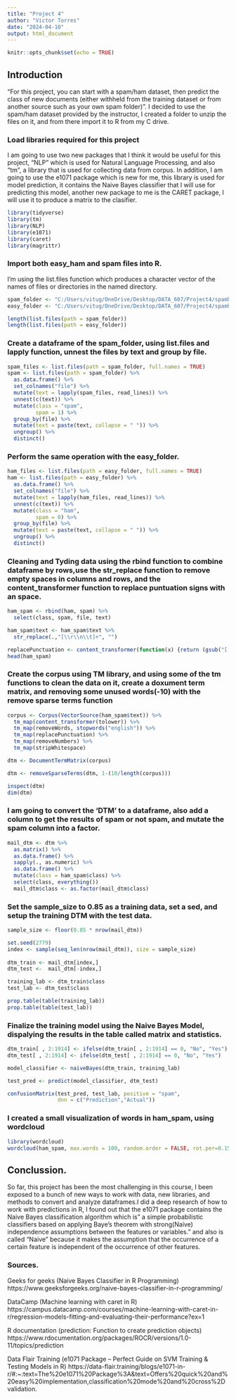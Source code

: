```yaml
---
title: "Project 4"
author: "Victor Torres"
date: "2024-04-10"
output: html_document
---
```


```r
knitr::opts_chunk$set(echo = TRUE)
```

## Introduction

"For this project, you can start with a spam/ham dataset, then predict the class of new documents (either withheld from the training dataset or from another source such as your own spam folder)". I decided to use the spam/ham dataset provided by the instructor, I created a folder to unzip the files on it, and from there import it to R from my C drive.

### Load libraries required for this project
I am going to use two new packages that I think it would be useful for this project, "NLP" which is used for Natural Language Processing, and also "tm", a library that is used for collecting data from corpus. In addition, I am going to use the e1071 package which is new for me, this library is used for model prediction, it contains the Naive Bayes classifier that I will use for predicting this model, another new package to me is the CARET package, I will use it to produce a matrix to the clasifier.

```r
library(tidyverse)
library(tm)
library(NLP)
library(e1071)
library(caret)
library(magrittr)

```

### Import both easy_ham and spam files into R.

I'm using the list.files function which produces a character vector of the names of files or directories in the named directory.

```r
spam_folder <- "C:/Users/vitug/OneDrive/Desktop/DATA_607/Project4/spamham/spam_folder"
easy_folder <- "C:/Users/vitug/OneDrive/Desktop/DATA_607/Project4/spamham/easy_folder"

length(list.files(path = spam_folder))
length(list.files(path = easy_folder))

```

### Create a dataframe of the spam_folder, using list.files and lapply function, unnest the files by text and group by file. 

```r
spam_files <- list.files(path = spam_folder, full.names = TRUE)
spam <- list.files(path = spam_folder) %>%
  as.data.frame() %>%
  set_colnames("file") %>%
  mutate(text = lapply(spam_files, read_lines)) %>%
  unnest(c(text)) %>%
  mutate(class = "spam",
         spam = 1) %>%
  group_by(file) %>%
  mutate(text = paste(text, collapse = " ")) %>%
  ungroup() %>%
  distinct()
```

### Perform the same operation with the easy_folder.

```r
ham_files <- list.files(path = easy_folder, full.names = TRUE) 
ham <- list.files(path = easy_folder) %>%
  as.data.frame() %>%
  set_colnames("file") %>%
  mutate(text = lapply(ham_files, read_lines)) %>%
  unnest(c(text)) %>%
  mutate(class = "ham",
         spam = 0) %>%
  group_by(file) %>%
  mutate(text = paste(text, collapse = " ")) %>%
  ungroup() %>%
  distinct()
```

### Cleaning and Tyding data using the rbind function to combine dataframe by rows,use the str_replace function to remove empty spaces in columns and rows, and the content_transformer function to replace puntuation signs with an space.

```r
ham_spam <- rbind(ham, spam) %>%
  select(class, spam, file, text)

ham_spam$text <- ham_spam$text %>%
  str_replace(.,"[\\r\\n\\t]+", "")

replacePunctuation <- content_transformer(function(x) {return (gsub("[[:punct:]]", " ", x))})
head(ham_spam)
```

### Create the corpus using TM library, and using some of the tm functions to clean the data on it, create a doxument term matrix, and removing some unused words(-10) with the remove sparse terms function

```r
corpus <- Corpus(VectorSource(ham_spam$text)) %>%
  tm_map(content_transformer(tolower)) %>%
  tm_map(removeWords, stopwords("english")) %>%
  tm_map(replacePunctuation) %>%
  tm_map(removeNumbers) %>%
  tm_map(stripWhitespace)

dtm <- DocumentTermMatrix(corpus)

dtm <- removeSparseTerms(dtm, 1-(10/length(corpus)))

inspect(dtm)
dim(dtm)
```

### I am going to convert the 'DTM' to a dataframe, also add a column to get the results of spam or not spam, and mutate the spam column into a factor.

```r
mail_dtm <- dtm %>%
  as.matrix() %>%
  as.data.frame() %>%
  sapply(., as.numeric) %>%
  as.data.frame() %>%
  mutate(class = ham_spam$class) %>%
  select(class, everything())
  mail_dtm$class <- as.factor(mail_dtm$class)
```

### Set the sample_size to 0.85 as a training data, set a sed, and setup the training DTM with the test data.

```r
sample_size <- floor(0.85 * nrow(mail_dtm))

set.seed(2779)
index <- sample(seq_len(nrow(mail_dtm)), size = sample_size)
  
dtm_train <- mail_dtm[index,]
dtm_test <-  mail_dtm[-index,]

training_lab <- dtm_train$class
test_lab <- dtm_test$class

prop.table(table(training_lab))
prop.table(table(test_lab))
```

### Finalize the training model using the Naive Bayes Model, dispalying the results in the table called matrix and statistics. 

```r
dtm_train[ , 2:1914] <- ifelse(dtm_train[ , 2:1914] == 0, "No", "Yes")
dtm_test[ , 2:1914] <- ifelse(dtm_test[ , 2:1914] == 0, "No", "Yes")

model_classifier <- naiveBayes(dtm_train, training_lab) 

test_pred <- predict(model_classifier, dtm_test)

confusionMatrix(test_pred, test_lab, positive = "spam", 
                dnn = c("Prediction","Actual")) 
```

### I created a small visualization of words in ham_spam, using wordcloud

```r
library(wordcloud)
wordcloud(ham_spam, max.words = 100, random.order = FALSE, rot.per=0.15, min.freq=5, colors = brewer.pal(8, "Dark2"))
```


## Conclussion.

So far, this project has been the most challenging in this course, I been exposed to a bunch of new ways to work with data, new libraries, and methods to convert and analyze dataframes.I did a deep research of how to work with predictions in R, I found out that the e1071 package contains the Naive Bayes classification algorithm which is" a simple probabilistic classifiers based on applying Baye’s theorem with strong(Naive) independence assumptions between the features or variables." and also is called "Naive" because it makes the assumption that the occurrence of a certain feature is independent of the occurrence of other features.

### Sources.

Geeks for geeks (Naive Bayes Classifier in R Programming)
https://www.geeksforgeeks.org/naive-bayes-classifier-in-r-programming/

DataCamp (Machine learning with caret in R)
https://campus.datacamp.com/courses/machine-learning-with-caret-in-r/regression-models-fitting-and-evaluating-their-performance?ex=1

R documentation (prediction: Function to create prediction objects)
https://www.rdocumentation.org/packages/ROCR/versions/1.0-11/topics/prediction

Data Flair Training (e1071 Package – Perfect Guide on SVM Training & Testing Models in R)
https://data-flair.training/blogs/e1071-in-r/#:~:text=The%20e1071%20Package%3A&text=Offers%20quick%20and%20easy%20implementation,classification%20mode%20and%20cross%2Dvalidation.






